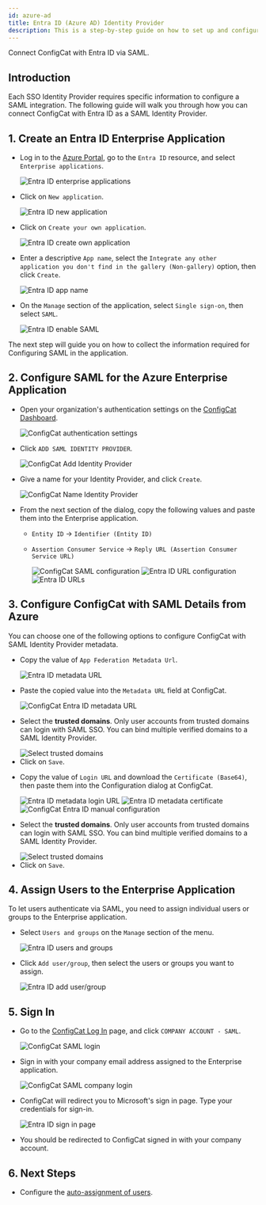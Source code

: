 ```yaml
---
id: azure-ad
title: Entra ID (Azure AD) Identity Provider
description: This is a step-by-step guide on how to set up and configure Entra ID (Azure AD) as a SAML Identity Provider for your organization.
---
```



Connect ConfigCat with Entra ID via SAML.

## Introduction

Each SSO Identity Provider requires specific information to configure a SAML integration. The following guide will walk you through how you can connect ConfigCat with Entra ID as a SAML Identity Provider.

## 1. Create an Entra ID Enterprise Application

- Log in to the <a href="https://portal.azure.com/" target="_blank">Azure Portal</a>, go to the `Entra ID` resource, and select `Enterprise applications`.

  <img className="saml-tutorial-img" src="/docs/assets/saml/azure-ad/eapplications.png" alt="Entra ID enterprise applications"/>

- Click on `New application`.

  <img className="saml-tutorial-img" src="/docs/assets/saml/azure-ad/new_app.png" alt="Entra ID new application"/>

- Click on `Create your own application`.

  <img className="saml-tutorial-img" src="/docs/assets/saml/azure-ad/create_app.png" alt="Entra ID create own application"/>

- Enter a descriptive `App name`, select the `Integrate any other application you don't find in the gallery (Non-gallery)` option, then click `Create`.

  <img className="saml-tutorial-img" src="/docs/assets/saml/azure-ad/app_name.png" alt="Entra ID app name"/>

- On the `Manage` section of the application, select `Single sign-on`, then select `SAML`.

  <img className="saml-tutorial-img" src="/docs/assets/saml/azure-ad/enable_saml.png" alt="Entra ID enable SAML"/>

The next step will guide you on how to collect the information required for Configuring SAML in the application.

## 2. Configure SAML for the Azure Enterprise Application

- Open your organization's authentication settings on the <a href="https://app.configcat.com/organization/authentication" target="_blank">ConfigCat Dashboard</a>.

  <img className="saml-tutorial-img" src="/docs/assets/saml/dashboard/authentication.png" alt="ConfigCat authentication settings"/>

- Click `ADD SAML IDENTITY PROVIDER`.

  <img className="saml-tutorial-img" src="/docs/assets/saml/dashboard/add_idp.png" alt="ConfigCat Add Identity Provider" />

- Give a name for your Identity Provider, and click `Create`.

  <img className="saml-tutorial-img" src="/docs/assets/saml/dashboard/aad_name.png" alt="ConfigCat Name Identity Provider" />

- From the next section of the dialog, copy the following values and paste them into the Enterprise application.

  - `Entity ID` -> `Identifier (Entity ID)`
  - `Assertion Consumer Service` -> `Reply URL (Assertion Consumer Service URL)`

    <img className="saml-tutorial-img" src="/docs/assets/saml/dashboard/acs_entity_id_1.png" alt="ConfigCat SAML configuration" />

    <img className="saml-tutorial-img" src="/docs/assets/saml/azure-ad/saml_urls.png" alt="Entra ID URL configuration" />

    <img className="saml-tutorial-img" src="/docs/assets/saml/azure-ad/aad_acs_eid.png" alt="Entra ID URLs" />

## 3. Configure ConfigCat with SAML Details from Azure

You can choose one of the following options to configure ConfigCat with SAML Identity Provider metadata.

<Tabs>
  <TabItem value="metadataUrl" label="Metadata URL" default>
    <ul>
      <li>
        <p>Copy the value of <code>App Federation Metadata Url</code>.</p>
        <img className="saml-tutorial-img" src="/docs/assets/saml/azure-ad/metadata_url.png" alt="Entra ID metadata URL" />
      </li>
      <li>
        <p>Paste the copied value into the <code>Metadata URL</code> field at ConfigCat.</p>
        <img className="saml-tutorial-img" src="/docs/assets/saml/azure-ad/cc_metadata_new.png" alt="ConfigCat Entra ID metadata URL" />
      </li>
      <li>
        <p>Select the <strong>trusted domains</strong>. Only user accounts from trusted domains can login with SAML SSO. You can bind multiple verified domains to a SAML Identity Provider.</p>
        <img className="saml-tutorial-img" src="/docs/assets/saml/dashboard/select_trusted_domains.png" alt="Select trusted domains" />
      </li>
      <li>
        Click on <code>Save</code>.
      </li>
    </ul>
  </TabItem>
  <TabItem value="manual" label="Manual Configuration">
    <ul>
      <li>
        <p>Copy the value of <code>Login URL</code> and download the <code>Certificate (Base64)</code>, then paste them into the Configuration dialog at ConfigCat.</p>
        <img className="saml-tutorial-img" src="/docs/assets/saml/azure-ad/metadata_logon.png" alt="Entra ID metadata login URL" />
        <img className="saml-tutorial-img" src="/docs/assets/saml/azure-ad/metadata_cert.png" alt="Entra ID metadata certificate"/>
        <img className="saml-tutorial-img" src="/docs/assets/saml/azure-ad/cc_manual_new.png" alt="ConfigCat Entra ID manual configuration"/>
      </li>
      <li>
        <p>Select the <strong>trusted domains</strong>. Only user accounts from trusted domains can login with SAML SSO. You can bind multiple verified domains to a SAML Identity Provider.</p>
        <img className="saml-tutorial-img" src="/docs/assets/saml/dashboard/select_trusted_domains.png" alt="Select trusted domains" />
      </li>
      <li>
        Click on <code>Save</code>.
      </li>
    </ul>
  </TabItem>
</Tabs>

## 4. Assign Users to the Enterprise Application

To let users authenticate via SAML, you need to assign individual users or groups to the Enterprise application.

- Select `Users and groups` on the `Manage` section of the menu.

  <img className="saml-tutorial-img" src="/docs/assets/saml/azure-ad/users_groups.png" alt="Entra ID users and groups" />

- Click `Add user/group`, then select the users or groups you want to assign.

  <img className="saml-tutorial-img" src="/docs/assets/saml/azure-ad/add_users.png" alt="Entra ID add user/group" />

## 5. Sign In

- Go to the <a href="https://app.configcat.com/auth/login" target="_blank">ConfigCat Log In</a> page, and click `COMPANY ACCOUNT - SAML`.

  <img className="saml-tutorial-img" src="/docs/assets/saml/dashboard/saml_login.png" alt="ConfigCat SAML login"  />

- Sign in with your company email address assigned to the Enterprise application.

  <img className="saml-tutorial-img" src="/docs/assets/saml/dashboard/company_email.png" alt="ConfigCat SAML company login"  />

- ConfigCat will redirect you to Microsoft's sign in page. Type your credentials for sign-in.

  <img className="saml-tutorial-img" src="/docs/assets/saml/azure-ad/login.png" alt="Entra ID sign in page" />

- You should be redirected to ConfigCat signed in with your company account.

## 6. Next Steps

- Configure the [auto-assignment of users](../../auto-assign-users.mdx).
